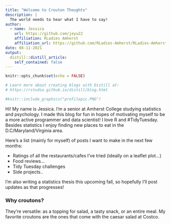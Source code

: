 ```yaml
---
title: "Welcome to Crouton Thoughts"
description: |
  The world needs to hear what I have to say!
author:
  - name: Jessica
    url: https://github.com/jeyu22
    affiliation: RLadies Amherst
    affiliation_url: https://github.com/RLadies-Amherst/RLadies-Amherst#rladies
date: 08-11-2021
output:
  distill::distill_article:
    self_contained: false
---
```


```r

knitr::opts_chunk$set(echo = FALSE)

# Learn more about creating blogs with Distill at:
# https://rstudio.github.io/distill/blog.html

```


```r
#knitr::include_graphics("profilepic.PNG")
```
Hi! My name is Jessica. I'm a senior at Amherst College studying statistics and psychology. I made this blog for fun in hopes of motivating myself to be a more active programmer and data scientist! I love R and #TidyTuesday. Besides statistics I enjoy finding new places to eat in the D.C/Maryland/Virginia area. 

Here's a list (mainly for myself) of posts I want to make in the next few months:

- Ratings of all the restaurants/cafes I've tried (ideally on a leaflet plot...)
- Food reviews...
- Tidy Tuesday challenges
- Side projects..

I'm also writing a statistics thesis this upcoming fall, so hopefully I'll post updates as that progresses!

### Why croutons?

They're versatile: as a topping for salad, a tasty snack, or an entire meal. My favorite croutons are the ones that come with the caesar salad at Costco. 





  

